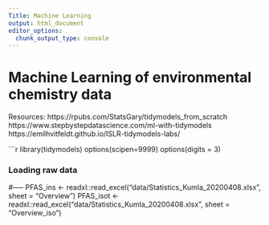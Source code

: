 ```yaml
---
Title: Machine Learning
output: html_document
editor_options: 
  chunk_output_type: console
---
```


# Machine Learning of environmental chemistry data

Resources: 
https://rpubs.com/StatsGary/tidymodels_from_scratch  
https://www.stepbystepdatascience.com/ml-with-tidymodels
https://emilhvitfeldt.github.io/ISLR-tidymodels-labs/


```r

library(tidymodels)
options(scipen=9999)
options(digits = 3)


### Loading raw data

#-----
PFAS_ins <- readxl::read_excel("data/Statistics_Kumla_20200408.xlsx", 
    sheet = "Overview")
PFAS_isot <- readxl::read_excel("data/Statistics_Kumla_20200408.xlsx", 
    sheet = "Overview_iso")

